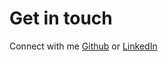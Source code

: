 # Get in touch
Connect with me [Github](https://github.com/Chirag-creator17) or [LinkedIn](https://www.linkedin.com/in/chirag-goel-b578841b9/)
